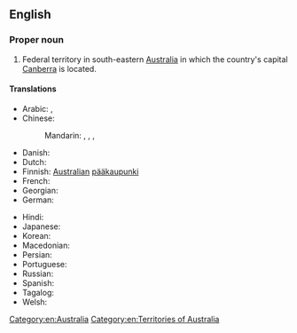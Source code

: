 ==English==
{{wikipedia}}

===Proper noun===
{{en-proper noun|head=[[Australian]] [[capital|Capital]] [[territory|Territory]]}}

# Federal territory in south-eastern [[Australia]] in which the country's capital [[Canberra]] is located.

====Translations====
{{trans-top|Territory of Australia}}
* Arabic: {{t|ar|إِقْلِيم اَلْعَاصِمَة اَلْأُسْتُرَالِيَّة|m|tr=ʾiqlīm al-ʿāṣima l-ʾusturāliyya}}, {{t|ar|مُقَاطَعَة اَلْعَاصِمَة اَلْأُسْتُرَالِيَّة|f|tr=muqāṭaʿat al-ʿāṣima l-ʾusturāliyya}}
* Chinese:
*: Mandarin: {{t|cmn|澳洲首都特區|sc=Hani}}, {{t|cmn|澳洲首都特区|tr=Àozhōu Shǒudū Tè Qū|sc=Hani}}, {{qualifier|full name}} {{t|cmn|澳大利亞首都特別行政區|sc=Hani}}, {{t|cmn|澳大利亚首都特别行政区|tr=Àodàlìyà Shǒudū Tèbié Xíngzhèng Qū|sc=Hani}}
* Danish: {{t|da|Australian Capital Territory}}
* Dutch: {{t+|nl|Australisch Hoofdstedelijk Territorium}}
* Finnish: [[Australian#Finnish|Australian]] [[pääkaupunki]]{{t+|fi|territorio}}
* French: {{t|fr|Territoire de la Capitale australienne|f}}
* Georgian: {{t|ka|ავსტრალიის ფედერალური ტერიტორია}}
* German: {{t|de|Australian Capital Territory|n}}
{{trans-mid}}
* Hindi: {{t|hi|ऑस्ट्रेलियाई राजधानी क्षेत्र|m|tr=osṭreliyā'ī rājadhānī kṣetra|sc=Deva}}
* Japanese: {{t|ja|オーストラリア首都特別地域|tr=Ōsutoraria shuto tokubetsu chiiki|sc=Jpan}}
* Korean: {{t|ko|오스트레일리아 수도 준주|tr=Oseuteureillia sudo junju|sc=Kore}}
* Macedonian: {{t|mk|Територија на австралискиот главен град|f|tr=Teritórija na avstralískiot gláven grad}}
* Persian: {{t|fa|قلمرو پایتختی استرالیا|sc=fa-Arab}}
* Portuguese: {{t|pt|Território da Capital Australiana|m}}
* Russian: {{t|ru|Австрали́йская столи́чная террито́рия|f}}
* Spanish: {{t|es|Territorio Capital Australiano|m}}
* Tagalog: {{t|tl|Teritoryong Kapital ng Awstralya}}
* Welsh: {{t|cy|Tiriogaeth Prifddinas Awstralia}}
{{trans-bottom}}

[[Category:en:Australia]]
[[Category:en:Territories of Australia]]